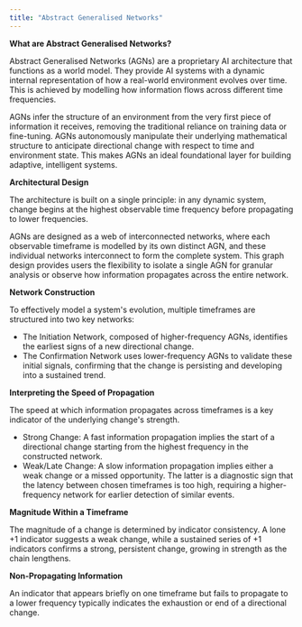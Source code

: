 ```yaml
---
title: "Abstract Generalised Networks"
---
```


**What are Abstract Generalised Networks?**

Abstract Generalised Networks (AGNs) are a proprietary AI architecture that functions as a world model. They provide AI systems with a dynamic internal representation of how a real-world environment evolves over time. This is achieved by modelling how information flows across different time frequencies.

AGNs infer the structure of an environment from the very first piece of information it receives, removing the traditional reliance on training data or fine-tuning. AGNs autonomously manipulate their underlying mathematical structure to anticipate directional change with respect to time and environment state. This makes AGNs an ideal foundational layer for building adaptive, intelligent systems.

**Architectural Design**

The architecture is built on a single principle: in any dynamic system, change begins at the highest observable time frequency before propagating to lower frequencies. 

AGNs are designed as a web of interconnected networks, where each observable timeframe is modelled by its own distinct AGN, and these individual networks interconnect to form the complete system. This graph design provides users the flexibility to isolate a single AGN for granular analysis or observe how information propagates across the entire network.

**Network Construction**

To effectively model a system's evolution, multiple timeframes are structured into two key networks:

- The Initiation Network, composed of higher-frequency AGNs, identifies the earliest signs of a new directional change.
- The Confirmation Network uses lower-frequency AGNs to validate these initial signals, confirming that the change is persisting and developing into a sustained trend.

**Interpreting the Speed of Propagation**

The speed at which information propagates across timeframes is a key indicator of the underlying change's strength.

- Strong Change: A fast information propagation implies the start of a directional change starting from the highest frequency in the constructed network.
- Weak/Late Change: A slow information propagation implies either a weak change or a missed opportunity. The latter is a diagnostic sign that the latency between chosen timeframes is too high, requiring a higher-frequency network for earlier detection of similar events.

**Magnitude Within a Timeframe**

The magnitude of a change is determined by indicator consistency. A lone \+1 indicator suggests a weak change, while a sustained series of \+1 indicators confirms a strong, persistent change, growing in strength as the chain lengthens.

**Non-Propagating Information**

An indicator that appears briefly on one timeframe but fails to propagate to a lower frequency typically indicates the exhaustion or end of a directional change.